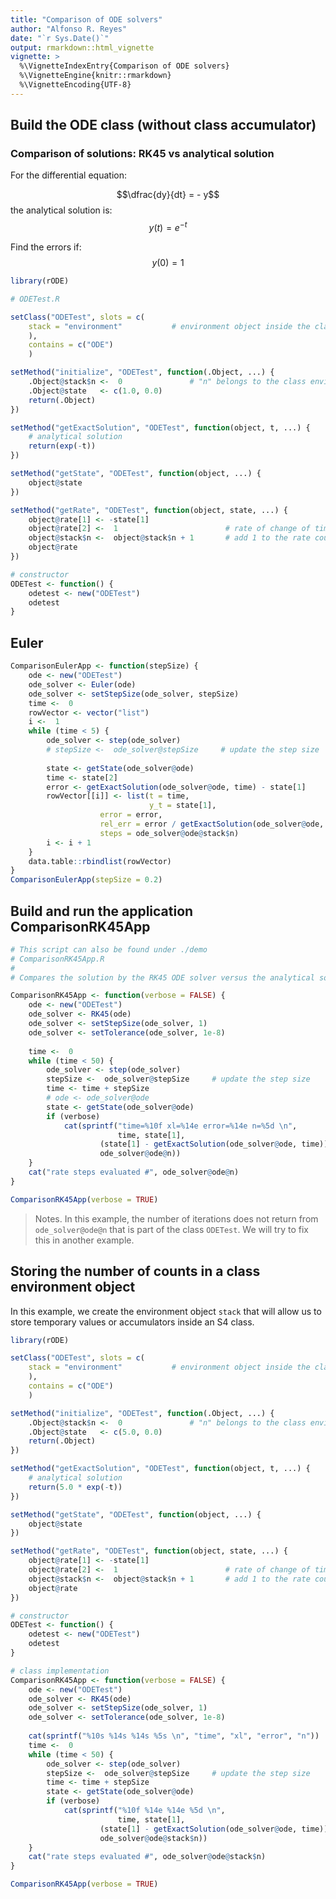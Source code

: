```yaml
---
title: "Comparison of ODE solvers"
author: "Alfonso R. Reyes"
date: "`r Sys.Date()`"
output: rmarkdown::html_vignette
vignette: >
  %\VignetteIndexEntry{Comparison of ODE solvers}
  %\VignetteEngine{knitr::rmarkdown}
  %\VignetteEncoding{UTF-8}
---
```



## Build the ODE class (without class accumulator)

### Comparison of solutions: RK45 vs analytical solution

For the differential equation:

$$\dfrac{dy}{dt} = - y$$
the analytical solution is:
$$y(t) = e^{-t}$$

Find the errors if: 
$$y(0) = 1$$

```r
library(rODE)

# ODETest.R

setClass("ODETest", slots = c(
    stack = "environment"           # environment object inside the class
    ),
    contains = c("ODE")
    )

setMethod("initialize", "ODETest", function(.Object, ...) {
    .Object@stack$n <-  0               # "n" belongs to the class environment
    .Object@state   <- c(1.0, 0.0)
    return(.Object)
})

setMethod("getExactSolution", "ODETest", function(object, t, ...) {
    # analytical solution
    return(exp(-t))
})

setMethod("getState", "ODETest", function(object, ...) {
    object@state
})

setMethod("getRate", "ODETest", function(object, state, ...) {
    object@rate[1] <- -state[1]
    object@rate[2] <-  1                        # rate of change of time, dt/dt
    object@stack$n <-  object@stack$n + 1       # add 1 to the rate count
    object@rate
})

# constructor
ODETest <- function() {
    odetest <- new("ODETest")
    odetest
}
```

## Euler

```r
ComparisonEulerApp <- function(stepSize) {
    ode <- new("ODETest")
    ode_solver <- Euler(ode)
    ode_solver <- setStepSize(ode_solver, stepSize)
    time <-  0
    rowVector <- vector("list")
    i <-  1
    while (time < 5) {
        ode_solver <- step(ode_solver)
        # stepSize <-  ode_solver@stepSize     # update the step size
        
        state <- getState(ode_solver@ode)
        time <- state[2]
        error <- getExactSolution(ode_solver@ode, time) - state[1]
        rowVector[[i]] <- list(t = time, 
                               y_t = state[1],
                    error = error,
                    rel_err = error / getExactSolution(ode_solver@ode, time),
                    steps = ode_solver@ode@stack$n)
        i <- i + 1
    }
    data.table::rbindlist(rowVector)
}
ComparisonEulerApp(stepSize = 0.2)
```



## Build and run the application ComparisonRK45App

```r
# This script can also be found under ./demo
# ComparisonRK45App.R
# 
# Compares the solution by the RK45 ODE solver versus the analytical solution

ComparisonRK45App <- function(verbose = FALSE) {
    ode <- new("ODETest")
    ode_solver <- RK45(ode)
    ode_solver <- setStepSize(ode_solver, 1)
    ode_solver <- setTolerance(ode_solver, 1e-8)
    
    time <-  0
    while (time < 50) {
        ode_solver <- step(ode_solver)
        stepSize <-  ode_solver@stepSize     # update the step size
        time <- time + stepSize
        # ode <- ode_solver@ode
        state <- getState(ode_solver@ode)
        if (verbose)
            cat(sprintf("time=%10f xl=%14e error=%14e n=%5d \n", 
                        time, state[1],
                    (state[1] - getExactSolution(ode_solver@ode, time)),
                    ode_solver@ode@n))
    }
    cat("rate steps evaluated #", ode_solver@ode@n)
}

ComparisonRK45App(verbose = TRUE)
```

> Notes. In this example, the number of iterations does not return from `ode_solver@ode@n` that is part of the class `ODETest`. We will try to fix this in another example.


## Storing the number of counts in a class environment object
In this example, we create the environment object `stack` that will allow us to store temporary values or accumulators inside an S4 class.

```r
library(rODE)

setClass("ODETest", slots = c(
    stack = "environment"           # environment object inside the class
    ),
    contains = c("ODE")
    )

setMethod("initialize", "ODETest", function(.Object, ...) {
    .Object@stack$n <-  0               # "n" belongs to the class environment
    .Object@state   <- c(5.0, 0.0)
    return(.Object)
})

setMethod("getExactSolution", "ODETest", function(object, t, ...) {
    # analytical solution
    return(5.0 * exp(-t))
})

setMethod("getState", "ODETest", function(object, ...) {
    object@state
})

setMethod("getRate", "ODETest", function(object, state, ...) {
    object@rate[1] <- -state[1]
    object@rate[2] <-  1                        # rate of change of time, dt/dt
    object@stack$n <-  object@stack$n + 1       # add 1 to the rate count
    object@rate
})

# constructor
ODETest <- function() {
    odetest <- new("ODETest")
    odetest
}

# class implementation
ComparisonRK45App <- function(verbose = FALSE) {
    ode <- new("ODETest")
    ode_solver <- RK45(ode)
    ode_solver <- setStepSize(ode_solver, 1)
    ode_solver <- setTolerance(ode_solver, 1e-8)
    
    cat(sprintf("%10s %14s %14s %5s \n", "time", "xl", "error", "n"))   # header
    time <-  0
    while (time < 50) {
        ode_solver <- step(ode_solver)
        stepSize <-  ode_solver@stepSize     # update the step size
        time <- time + stepSize
        state <- getState(ode_solver@ode)
        if (verbose)
            cat(sprintf("%10f %14e %14e %5d \n", 
                        time, state[1],
                    (state[1] - getExactSolution(ode_solver@ode, time)),
                    ode_solver@ode@stack$n))
    }
    cat("rate steps evaluated #", ode_solver@ode@stack$n)
}

ComparisonRK45App(verbose = TRUE)
```




